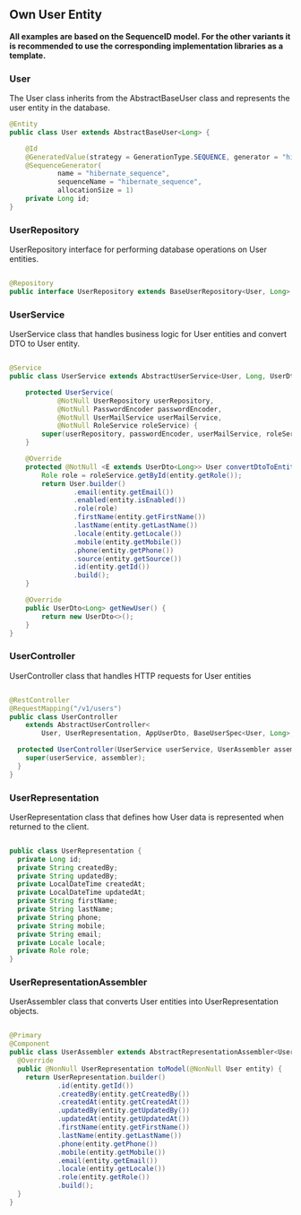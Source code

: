 ## Own User Entity

**All examples are based on the SequenceID model. For the other variants it is recommended to use the corresponding implementation libraries as a template.**

### User

The User class inherits from the AbstractBaseUser class and represents the user entity in the database.
```java copy
@Entity
public class User extends AbstractBaseUser<Long> {

    @Id
    @GeneratedValue(strategy = GenerationType.SEQUENCE, generator = "hibernate_sequence")
    @SequenceGenerator(
            name = "hibernate_sequence",
            sequenceName = "hibernate_sequence",
            allocationSize = 1)
    private Long id;
}
```

### UserRepository

UserRepository interface for performing database operations on User entities.
```java copy

@Repository
public interface UserRepository extends BaseUserRepository<User, Long> {}
```

### UserService

UserService class that handles business logic for User entities and convert DTO to User entity.
```java copy

@Service
public class UserService extends AbstractUserService<User, Long, UserDto<Long>> {

    protected UserService(
            @NotNull UserRepository userRepository,
            @NotNull PasswordEncoder passwordEncoder,
            @NotNull UserMailService userMailService,
            @NotNull RoleService roleService) {
        super(userRepository, passwordEncoder, userMailService, roleService);
    }

    @Override
    protected @NotNull <E extends UserDto<Long>> User convertDtoToEntity(@NotNull E entity) {
        Role role = roleService.getById(entity.getRole());
        return User.builder()
                .email(entity.getEmail())
                .enabled(entity.isEnabled())
                .role(role)
                .firstName(entity.getFirstName())
                .lastName(entity.getLastName())
                .locale(entity.getLocale())
                .mobile(entity.getMobile())
                .phone(entity.getPhone())
                .source(entity.getSource())
                .id(entity.getId())
                .build();
    }

    @Override
    public UserDto<Long> getNewUser() {
        return new UserDto<>();
    }
}
```

### UserController

UserController class that handles HTTP requests for User entities

```java copy

@RestController
@RequestMapping("/v1/users")
public class UserController
    extends AbstractUserController<
        User, UserRepresentation, AppUserDto, BaseUserSpec<User, Long>, Long> {

  protected UserController(UserService userService, UserAssembler assembler) {
    super(userService, assembler);
  }
}
```

### UserRepresentation

UserRepresentation class that defines how User data is represented when returned to the client.
```java copy

public class UserRepresentation {
  private Long id;
  private String createdBy;
  private String updatedBy;
  private LocalDateTime createdAt;
  private LocalDateTime updatedAt;
  private String firstName;
  private String lastName;
  private String phone;
  private String mobile;
  private String email;
  private Locale locale;
  private Role role;
}
```

### UserRepresentationAssembler

UserAssembler class that converts User entities into UserRepresentation objects.
```java copy

@Primary
@Component
public class UserAssembler extends AbstractRepresentationAssembler<User, UserRepresentation> {
  @Override
  public @NonNull UserRepresentation toModel(@NonNull User entity) {
    return UserRepresentation.builder()
            .id(entity.getId())
            .createdBy(entity.getCreatedBy())
            .createdAt(entity.getCreatedAt())
            .updatedBy(entity.getUpdatedBy())
            .updatedAt(entity.getUpdatedAt())
            .firstName(entity.getFirstName())
            .lastName(entity.getLastName())
            .phone(entity.getPhone())
            .mobile(entity.getMobile())
            .email(entity.getEmail())
            .locale(entity.getLocale())
            .role(entity.getRole())
            .build();
  }
}
```